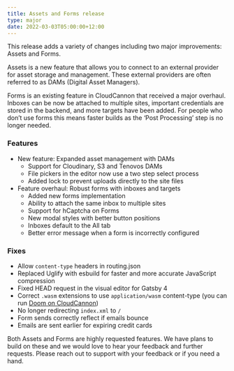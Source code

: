 ```yaml
---
title: Assets and Forms release
type: major
date: 2022-03-03T05:00:00+12:00
---
```

This release adds a variety of changes including two major improvements: Assets and Forms.

Assets is a new feature that allows you to connect to an external provider for asset storage and management. These external providers are often referred to as DAMs (Digital Asset Managers).

Forms is an existing feature in CloudCannon that received a major overhaul. Inboxes can be now be attached to multiple sites, important credentials are stored in the backend, and more targets have been added. For people who don’t use forms this means faster builds as the ‘Post Processing’ step is no longer needed.

### Features

* New feature: Expanded asset management with DAMs
  * Support for Cloudinary, S3 and Tenovos DAMs
  * File pickers in the editor now use a two step select process
  * Added lock to prevent uploads directly to the site files
* Feature overhaul: Robust forms with inboxes and targets
  * Added new forms implementation
  * Ability to attach the same inbox to multiple sites
  * Support for hCaptcha on Forms
  * New modal styles with better button positions
  * Inboxes default to the All tab
  * Better error message when a form is incorrectly configured

### Fixes

* Allow `content-type` headers in routing.json
* Replaced Uglify with esbuild for faster and more accurate JavaScript compression
* Fixed HEAD request in the visual editor for Gatsby 4
* Correct `.wasm` extensions to use `application/wasm` content-type (you can run [Doom on CloudCannon](https://airy-jackal.cloudvent.net/))
* No longer redirecting `index.xml` to `/`
* Form sends correctly reflect if emails bounce
* Emails are sent earlier for expiring credit cards

Both Assets and Forms are highly requested features. We have plans to build on these and we would love to hear your feedback and further requests. Please reach out to support with your feedback or if you need a hand.
